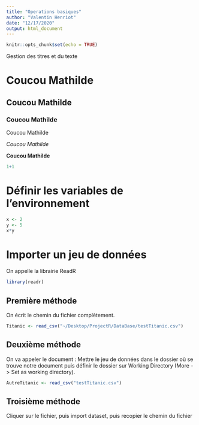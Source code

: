 ```yaml
---
title: "Operations basiques"
author: "Valentin Henriot"
date: "12/17/2020"
output: html_document
---
```


```r
knitr::opts_chunk$set(echo = TRUE)
```

Gestion des titres et du texte

# Coucou Mathilde

## Coucou Mathilde

### Coucou Mathilde

Coucou Mathilde 

*Coucou Mathilde*

**Coucou Mathilde**

```r
1+1
```

# Définir les variables de l'environnement 

```r
x <- 2
y <- 5
x*y
```

# Importer un jeu de données

On appelle la librairie ReadR

```r
library(readr)
```

## Première méthode

On écrit le chemin du fichier complètement.

```r
Titanic <- read_csv("~/Desktop/ProjectR/DataBase/testTitanic.csv")
```

## Deuxième méthode 

On va appeler le document : Mettre le jeu de données dans le dossier où se trouve notre document puis définir le dossier sur Working Directory (More -> Set as working directory).

```r
AutreTitanic <- read_csv("testTitanic.csv")
```

## Troisième méthode 

Cliquer sur le fichier, puis import dataset, puis recopier le chemin du fichier 

